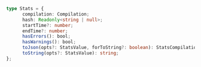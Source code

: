 ```ts
type Stats = {
      compilation: Compilation;
      hash: Readonly<string | null>;
      startTime?: number;
      endTime?: number;
      hasErrors(): bool;
      hasWarnings(): bool;
      toJson(opts?: StatsValue, forToString?: boolean): StatsCompilation;
      toString(opts?: StatsValue): string;
};
```

